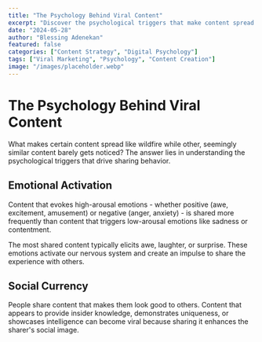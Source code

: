 ```yaml
---
title: "The Psychology Behind Viral Content"
excerpt: "Discover the psychological triggers that make content spread like wildfire across social platforms."
date: "2024-05-28"
author: "Blessing Adenekan"
featured: false
categories: ["Content Strategy", "Digital Psychology"]
tags: ["Viral Marketing", "Psychology", "Content Creation"]
image: "/images/placeholder.webp"
---
```


# The Psychology Behind Viral Content

What makes certain content spread like wildfire while other, seemingly similar content barely gets noticed? The answer lies in understanding the psychological triggers that drive sharing behavior.

## Emotional Activation

Content that evokes high-arousal emotions - whether positive (awe, excitement, amusement) or negative (anger, anxiety) - is shared more frequently than content that triggers low-arousal emotions like sadness or contentment.

<TipBox>
  The most shared content typically elicits awe, laughter, or surprise. These emotions activate our
  nervous system and create an impulse to share the experience with others.
</TipBox>

## Social Currency

People share content that makes them look good to others. Content that appears to provide insider knowledge, demonstrates uniqueness, or showcases intelligence can become viral because sharing it enhances the sharer's social image.
